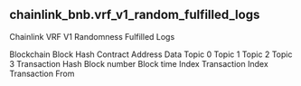 ## chainlink_bnb.vrf_v1_random_fulfilled_logs 
Chainlink VRF V1 Randomness Fulfilled Logs


<ParamField path="blockchain">
Blockchain
</ParamField>
<ParamField path="block_hash">
Block Hash
</ParamField>
<ParamField path="contract_address">
Contract Address
</ParamField>
<ParamField path="data">
Data
</ParamField>
<ParamField path="topic0">
Topic 0
</ParamField>
<ParamField path="topic1">
Topic 1
</ParamField>
<ParamField path="topic2">
Topic 2
</ParamField>
<ParamField path="topic3">
Topic 3
</ParamField>
<ParamField path="tx_hash">
Transaction Hash
</ParamField>
<ParamField path="block_number">
Block number
</ParamField>
<ParamField path="block_time">
Block time
</ParamField>
<ParamField path="index">
Index
</ParamField>
<ParamField path="tx_index">
Transaction Index
</ParamField>
<ParamField path="tx_from">
Transaction From
</ParamField>
